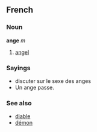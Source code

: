==French==
===Noun===
'''ange''' ''m''

# [[angel]]

===Sayings===
*discuter sur le sexe des anges
*Un ange passe.

===See also===
*[[diable]]
*[[démon]]